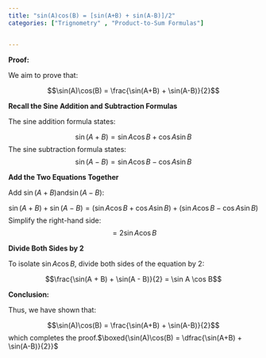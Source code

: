 ```yaml
---
title: "sin(A)cos(B) = [sin(A+B) + sin(A-B)]/2"
categories: ["Trignometry" , "Product-to-Sum Formulas"]


---
```




**Proof:**

We aim to prove that:

$$\sin(A)\cos(B) = \frac{\sin(A+B) + \sin(A-B)}{2}$$

**Recall the Sine Addition and Subtraction Formulas**

The sine addition formula states:

$$\sin(A + B) = \sin A \cos B + \cos A \sin B$$The sine subtraction formula states:$$\sin(A - B) = \sin A \cos B - \cos A \sin B$$

**Add the Two Equations Together**

Add $\sin(A + B)$and$\sin(A - B)$:

$$\sin(A + B) + \sin(A - B) = (\sin A \cos B + \cos A \sin B) + (\sin A \cos B - \cos A \sin B)$$Simplify the right-hand side:$$= 2 \sin A \cos B$$

**Divide Both Sides by 2**

To isolate $\sin A \cos B$, divide both sides of the equation by 2:

$$\frac{\sin(A + B) + \sin(A - B)}{2} = \sin A \cos B$$

**Conclusion:**

Thus, we have shown that:

$$\sin(A)\cos(B) = \frac{\sin(A+B) + \sin(A-B)}{2}$$which completes the proof.$\boxed{\sin(A)\cos(B) = \dfrac{\sin(A+B) + \sin(A-B)}{2}}$
